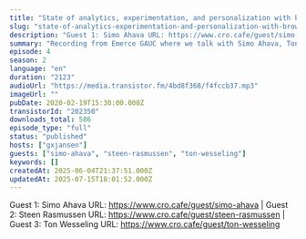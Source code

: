 ```yaml
---
title: "State of analytics, experimentation, and personalization with browsers’ privacy initiatives, with Simo Ahava, Ton Wesseling & Steen Rasmussen"
slug: "state-of-analytics-experimentation-and-personalization-with-browsers-privacy-initiatives"
description: "Guest 1: Simo Ahava URL: https://www.cro.cafe/guest/simo-ahava | Guest 2: Steen Rasmussen URL: https://www.cro.cafe/guest/steen-rasmussen | Guest 3: Ton Wesseling URL: https://www.cro.cafe/guest/ton-wesseling"
summary: "Recording from Emerce GAUC where we talk with Simo Ahava, Ton Wesseling and Steen Rasmussen about the current state of Analytics and in particular how browser are making our work harder :)."
episode: 4
season: 2
language: "en"
duration: "2123"
audioUrl: "https://media.transistor.fm/4bd8f368/f4fccb37.mp3"
imageUrl: ""
pubDate: 2020-02-19T15:30:00.000Z
transistorId: "202350"
downloads_total: 586
episode_type: "full"
status: "published"
hosts: ["gxjansen"]
guests: ["simo-ahava", "steen-rasmussen", "ton-wesseling"]
keywords: []
createdAt: 2025-06-04T21:37:51.000Z
updatedAt: 2025-07-15T18:01:52.000Z
---
```


Guest 1: Simo Ahava URL: https://www.cro.cafe/guest/simo-ahava | Guest 2: Steen Rasmussen URL: https://www.cro.cafe/guest/steen-rasmussen | Guest 3: Ton Wesseling URL: https://www.cro.cafe/guest/ton-wesseling
